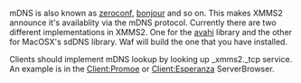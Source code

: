 mDNS is also known as [http://en.wikipedia.org/wiki/Zeroconf zeroconf], [http://developer.apple.com/networking/bonjour/ bonjour] and so on. This makes XMMS2 announce it's availablity via the mDNS protocol. Currently there are two different implementations in XMMS2. One for the [http://www.avahi.org avahi] library and the other for MacOSX's sdDNS library. Waf will build the one that you have installed.

Clients should implement mDNS lookup by looking up _xmms2._tcp service. An example is in the [[Client:Promoe]] or [[Client:Esperanza]] ServerBrowser.